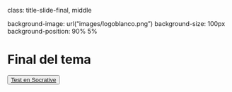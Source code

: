 
class: title-slide-final, middle

background-image: url("images/logoblanco.png")
background-size: 100px
background-position: 90% 5%

# Final del tema

<a href="https://b.socrative.com/teacher/" target="_blank">
  <button class="btn btn-final">
    <span class="button--inner"><i class="fas fa-question-circle"></i> Test en Socrative</a> </span>
  </button>
</a>




